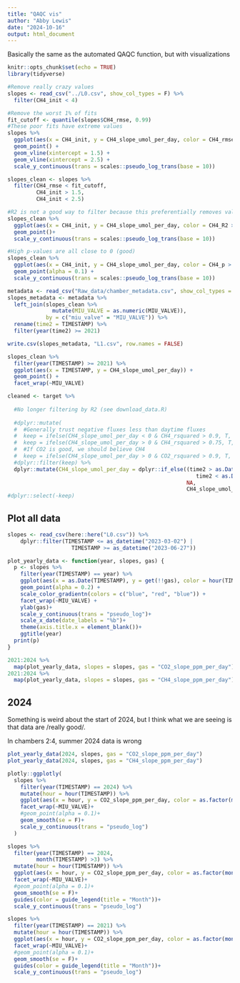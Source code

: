 ```yaml
---
title: "QAQC vis"
author: "Abby Lewis"
date: "2024-10-16"
output: html_document
---
```


Basically the same as the automated QAQC function, but with visualizations

```r
knitr::opts_chunk$set(echo = TRUE)
library(tidyverse)
```

```r
#Remove really crazy values
slopes <- read_csv("../L0.csv", show_col_types = F) %>%
  filter(CH4_init < 4)

#Remove the worst 1% of fits
fit_cutoff <- quantile(slopes$CH4_rmse, 0.99)
#These poor fits have extreme values
slopes %>%
  ggplot(aes(x = CH4_init, y = CH4_slope_umol_per_day, color = CH4_rmse > fit_cutoff)) +
  geom_point() +
  geom_vline(xintercept = 1.5) +
  geom_vline(xintercept = 2.5) +
  scale_y_continuous(trans = scales::pseudo_log_trans(base = 10))

slopes_clean <- slopes %>%
  filter(CH4_rmse < fit_cutoff,
         CH4_init > 1.5,
         CH4_init < 2.5)

#R2 is not a good way to filter because this preferentially removes values near 0
slopes_clean %>%
  ggplot(aes(x = CH4_init, y = CH4_slope_umol_per_day, color = CH4_R2 > 0.7)) +
  geom_point()+
  scale_y_continuous(trans = scales::pseudo_log_trans(base = 10))

#High p-values are all close to 0 (good)
slopes_clean %>%
  ggplot(aes(x = CH4_init, y = CH4_slope_umol_per_day, color = CH4_p > 0.05)) +
  geom_point(alpha = 0.1) +
  scale_y_continuous(trans = scales::pseudo_log_trans(base = 10))

metadata <- read_csv("Raw_data/chamber_metadata.csv", show_col_types = F)
slopes_metadata <- metadata %>%
  left_join(slopes_clean %>%
              mutate(MIU_VALVE = as.numeric(MIU_VALVE)), 
            by = c("miu_valve" = "MIU_VALVE")) %>%
  rename(time2 = TIMESTAMP) %>%
  filter(year(time2) >= 2021)

write.csv(slopes_metadata, "L1.csv", row.names = FALSE)

slopes_clean %>%
  filter(year(TIMESTAMP) >= 2021) %>%
  ggplot(aes(x = TIMESTAMP, y = CH4_slope_umol_per_day)) +
  geom_point() +
  facet_wrap(~MIU_VALVE)

cleaned <- target %>%
  
  #No longer filtering by R2 (see download_data.R)
  
  #dplyr::mutate(
  #  #Generally trust negative fluxes less than daytime fluxes
  #  keep = ifelse(CH4_slope_umol_per_day < 0 & CH4_rsquared > 0.9, T, F),
  #  keep = ifelse(CH4_slope_umol_per_day > 0 & CH4_rsquared > 0.75, T, keep),
  #  #If CO2 is good, we should believe CH4
  #  keep = ifelse(CH4_slope_umol_per_day > 0 & CO2_rsquared > 0.9, T, keep)) %>%
  #dplyr::filter(keep) %>%
  dplyr::mutate(CH4_slope_umol_per_day = dplyr::if_else((time2 > as.Date("2023-03-02") & 
                                                           time2 < as.Date("2023-06-27")),
                                                        NA,
                                                        CH4_slope_umol_per_day)) #%>%
#dplyr::select(-keep)
```

## Plot all data

```r
slopes <- read_csv(here::here("L0.csv")) %>%
    dplyr::filter(TIMESTAMP <= as_datetime("2023-03-02") |
                    TIMESTAMP >= as_datetime("2023-06-27"))

plot_yearly_data <- function(year, slopes, gas) {
  p <- slopes %>%
    filter(year(TIMESTAMP) == year) %>%
    ggplot(aes(x = as.Date(TIMESTAMP), y = get(!!gas), color = hour(TIMESTAMP))) +
    geom_point(alpha = 0.2) +
    scale_color_gradientn(colors = c("blue", "red", "blue")) +
    facet_wrap(~MIU_VALVE) +
    ylab(gas)+
    scale_y_continuous(trans = "pseudo_log")+
    scale_x_date(date_labels = "%b")+
    theme(axis.title.x = element_blank())+
    ggtitle(year)
  print(p)
}

2021:2024 %>% 
  map(plot_yearly_data, slopes = slopes, gas = "CO2_slope_ppm_per_day")
2021:2024 %>% 
  map(plot_yearly_data, slopes = slopes, gas = "CH4_slope_ppm_per_day")
```

## 2024

Something is weird about the start of 2024, but I think what we are seeing is that data are /really good/.

In chambers 2:4, summer 2024 data is wrong

```r
plot_yearly_data(2024, slopes, gas = "CO2_slope_ppm_per_day")
plot_yearly_data(2024, slopes, gas = "CH4_slope_ppm_per_day")

plotly::ggplotly(
  slopes %>%
    filter(year(TIMESTAMP) == 2024) %>%
    mutate(hour = hour(TIMESTAMP)) %>%
    ggplot(aes(x = hour, y = CO2_slope_ppm_per_day, color = as.factor(month(TIMESTAMP)))) +
    facet_wrap(~MIU_VALVE)+
    #geom_point(alpha = 0.1)+
    geom_smooth(se = F)+
    scale_y_continuous(trans = "pseudo_log")
  )

slopes %>%
  filter(year(TIMESTAMP) == 2024,
         month(TIMESTAMP) >3) %>%
  mutate(hour = hour(TIMESTAMP)) %>%
  ggplot(aes(x = hour, y = CO2_slope_ppm_per_day, color = as.factor(month(TIMESTAMP)))) +
  facet_wrap(~MIU_VALVE)+
  #geom_point(alpha = 0.1)+
  geom_smooth(se = F)+
  guides(color = guide_legend(title = "Month"))+
  scale_y_continuous(trans = "pseudo_log")
```

```r
slopes %>%
  filter(year(TIMESTAMP) == 2021) %>%
  mutate(hour = hour(TIMESTAMP)) %>%
  ggplot(aes(x = hour, y = CO2_slope_ppm_per_day, color = as.factor(month(TIMESTAMP)))) +
  facet_wrap(~MIU_VALVE)+
  #geom_point(alpha = 0.1)+
  geom_smooth(se = F)+
  guides(color = guide_legend(title = "Month"))+
  scale_y_continuous(trans = "pseudo_log")
```
